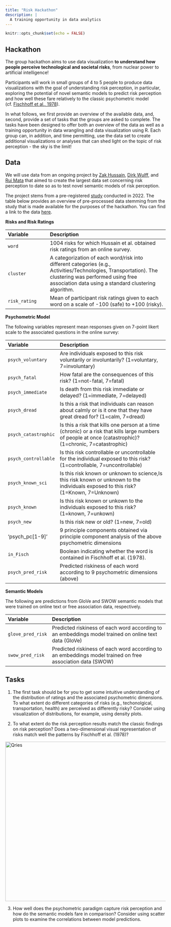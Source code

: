 ```yaml
---
title: "Risk Hackathon"
description: |
  A training opportunity in data analytics
---
```


```r
knitr::opts_chunk$set(echo = FALSE)
```

## Hackathon

The group hackathon aims to use data visualization **to understand how people perceive technological and societal risks**, from nuclear power to artificial intelligence! 

Participants will work in small groups of 4 to 5 people to produce data visualizations with the goal of understanding risk perception, in particular, exploring the potential of novel semantic models to predict risk perception and how well these fare relatively to the classic psychometric model (cf. [Fischhoff et al., 1978](https://link.springer.com/article/10.1007/BF00143739)).

In what follows, we first provide an overview of the available data, and, second, provide a set of tasks that the groups are asked to complete. The tasks have been designed to offer both an overview of the data as well as a training opportunity in data wrangling and data visualization using R. Each group can, in addition, and time permitting, use the data set to create additional visualizations or analyses that can shed light on the topic of risk perception - the sky is the limit!

## Data

We will use data from an ongoing project by [Zak Hussain](https://www.linkedin.com/in/zakir-a-s-hussain/), [Dirk Wulff](https://dwulff.github.io/about/), and [Rui Mata](https://matarui.org) that aimed to create the largest data set concerning risk perception to date so as to test novel semantic models of risk perception. 

The project stems from a pre-registered [study](https://osf.io/6m7xr) conducted in 2022. The table below provides an overview of pre-processed data stemming from the study that is made available for the purposes of the hackathon. You can find a link to the data [here](0_website/data.csv/).

**Risks and Risk Ratings**

| Variable | Description |
|:-------------|:-------------------------------------|
| `word` | 1004 risks for which Hussain et al. obtained risk ratings from an online survey.|
| `cluster` | A categorization of each word/risk into different categories (e.g., Activities/Technologies, Transportation). The clustering was performed using free association data using a standard clustering algorithm. |
| `risk_rating` | Mean of participant risk ratings given to each word on a scale of -100 (safe) to +100 (risky). |

**Psychometric Model**

The following variables represent mean responses given on 7-point likert scale to the associated questions in the online survey:

| Variable | Description |
|:-------------|:-------------------------------------|
| `psych_voluntary` | Are individuals exposed to this risk voluntarily or involuntarily? (1=voluntary, 7=involuntary) |
| `psych_fatal` | How fatal are the consequences of this risk? (1=not-fatal, 7=fatal) |
| `psych_immediate` | Is death from this risk immediate or delayed? (1=immediate, 7=delayed) |
| `psych_dread` | Is this a risk that individuals can reason about calmly or is it one that they have great dread for? (1=calm, 7=dread) |
| `psych_catastrophic` | Is this a risk that kills one person at a time (chronic) or a risk that kills large numbers of people at once (catastrophic)? (1=chronic, 7=catastrophic) |
| `psych_controllable` |  Is this risk controllable or uncontrollable for the individual exposed to this risk? (1=controllable, 7=uncontrollable) |
| `psych_known_sci` | Is this risk known or unknown to science,Is this risk known or unknown to the individuals exposed to this risk? (1=Known, 7=Unknown)|
| `psych_known` | Is this risk known or unkown to the individuals exposed to this risk? (1=known, 7=unkown) |
| `psych_new` | Is this risk new or old? (1=new, 7=old) |
| 'psych_pc[1-9]' | 9 principle components obtained via principle component analysis of the above psychometric dimensions |
| `in_Fisch` | Boolean indicating whether the word is contained in Fischhoff et al. (1978). |
| `psych_pred_risk` | Predicted riskiness of each word according to 9 psychometric dimensions (above) |

**Semantic Models**

The following are predictions from GloVe and SWOW semantic models that were trained on online text or free association data, respectively. 

| Variable | Description |
|:-------------|:-------------------------------------|
| `glove_pred_risk` | Predicted riskiness of each word according to an embeddings model trained on online text data (GloVe) |  
| `swow_pred_risk` | Predicted riskiness of each word according to an embeddings model trained on free association data (SWOW) | 

## Tasks

1. The first task should be for you to get some intuitive understanding of the distribution of ratings and the associated psychometric dimensions. To what extent do different categories of risks (e.g., techonolgical, transportation, health) are perceived as differently risky? Consider using visualization of distributions, for example, using density plots. 

2. To what extent do the risk perception results match the classic findings on risk perception? Does a two-dimensional visual representation of risks match well the patterns by Fischhoff et al. (1978)?

<a href="https://link.springer.com/article/10.1007/BF00143739">
  <img alt="Qries" src="0_website/Fischoff.png"
  width=700" height="500">
</a>

3. How well does the psychometric paradigm capture risk perception and how do the semantic models fare in comparison? Consider using scatter plots to examine the correlations between model predictions.